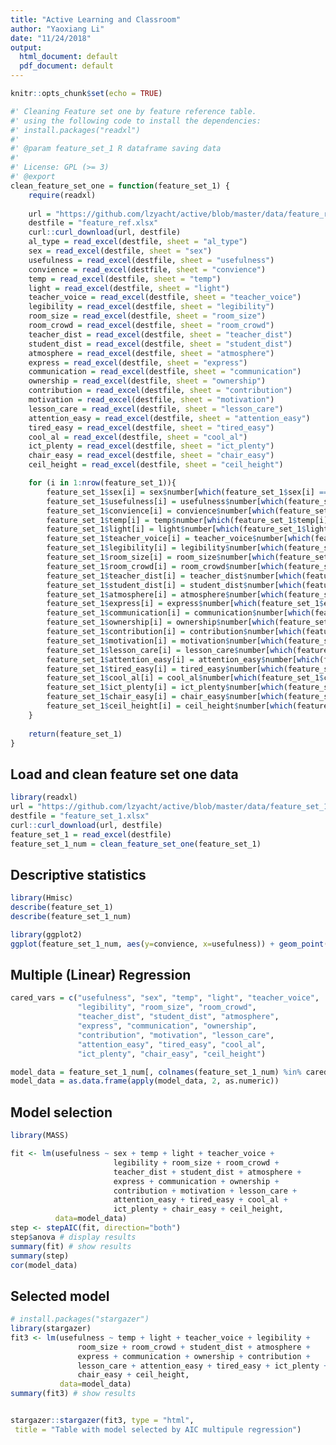 ---
title: "Active Learning and Classroom"
author: "Yaoxiang Li"
date: "11/24/2018"
output:
  html_document: default
  pdf_document: default
---

```{r setup, include=FALSE}
knitr::opts_chunk$set(echo = TRUE)
```

```{r clean_data, include=FALSE}
#' Cleaning Feature set one by feature reference table.
#' using the following code to install the dependencies:
#' install.packages("readxl")
#'
#' @param feature_set_1 R dataframe saving data
#' 
#' License: GPL (>= 3)
#' @export
clean_feature_set_one = function(feature_set_1) {
    require(readxl)
    
    url = "https://github.com/lzyacht/active/blob/master/data/feature_ref.xlsx?raw=true"
    destfile = "feature_ref.xlsx"
    curl::curl_download(url, destfile)
    al_type = read_excel(destfile, sheet = "al_type")
    sex = read_excel(destfile, sheet = "sex")
    usefulness = read_excel(destfile, sheet = "usefulness")
    convience = read_excel(destfile, sheet = "convience")
    temp = read_excel(destfile, sheet = "temp")
    light = read_excel(destfile, sheet = "light")
    teacher_voice = read_excel(destfile, sheet = "teacher_voice")
    legibility = read_excel(destfile, sheet = "legibility")
    room_size = read_excel(destfile, sheet = "room_size")
    room_crowd = read_excel(destfile, sheet = "room_crowd")
    teacher_dist = read_excel(destfile, sheet = "teacher_dist")
    student_dist = read_excel(destfile, sheet = "student_dist")
    atmosphere = read_excel(destfile, sheet = "atmosphere")
    express = read_excel(destfile, sheet = "express")
    communication = read_excel(destfile, sheet = "communication")
    ownership = read_excel(destfile, sheet = "ownership")
    contribution = read_excel(destfile, sheet = "contribution")
    motivation = read_excel(destfile, sheet = "motivation")
    lesson_care = read_excel(destfile, sheet = "lesson_care")
    attention_easy = read_excel(destfile, sheet = "attention_easy")
    tired_easy = read_excel(destfile, sheet = "tired_easy")
    cool_al = read_excel(destfile, sheet = "cool_al")
    ict_plenty = read_excel(destfile, sheet = "ict_plenty")
    chair_easy = read_excel(destfile, sheet = "chair_easy")
    ceil_height = read_excel(destfile, sheet = "ceil_height")

    for (i in 1:nrow(feature_set_1)){
        feature_set_1$sex[i] = sex$number[which(feature_set_1$sex[i] == sex$name)]
        feature_set_1$usefulness[i] = usefulness$number[which(feature_set_1$usefulness[i] == usefulness$name)]
        feature_set_1$convience[i] = convience$number[which(feature_set_1$convience[i] == convience$name)]
        feature_set_1$temp[i] = temp$number[which(feature_set_1$temp[i] == temp$name)]
        feature_set_1$light[i] = light$number[which(feature_set_1$light[i] == light$name)]
        feature_set_1$teacher_voice[i] = teacher_voice$number[which(feature_set_1$teacher_voice[i] == teacher_voice$name)]
        feature_set_1$legibility[i] = legibility$number[which(feature_set_1$legibility[i] == legibility$name)]
        feature_set_1$room_size[i] = room_size$number[which(feature_set_1$room_size[i] == room_size$name)]
        feature_set_1$room_crowd[i] = room_crowd$number[which(feature_set_1$room_crowd[i] == room_crowd$name)]
        feature_set_1$teacher_dist[i] = teacher_dist$number[which(feature_set_1$teacher_dist[i] == teacher_dist$name)]
        feature_set_1$student_dist[i] = student_dist$number[which(feature_set_1$student_dist[i] == student_dist$name)]
        feature_set_1$atmosphere[i] = atmosphere$number[which(feature_set_1$atmosphere[i] == atmosphere$name)]
        feature_set_1$express[i] = express$number[which(feature_set_1$express[i] == express$name)]
        feature_set_1$communication[i] = communication$number[which(feature_set_1$communication[i] == communication$name)]
        feature_set_1$ownership[i] = ownership$number[which(feature_set_1$ownership[i] == ownership$name)]
        feature_set_1$contribution[i] = contribution$number[which(feature_set_1$contribution[i] == contribution$name)]
        feature_set_1$motivation[i] = motivation$number[which(feature_set_1$motivation[i] == motivation$name)]
        feature_set_1$lesson_care[i] = lesson_care$number[which(feature_set_1$lesson_care[i] == lesson_care$name)]
        feature_set_1$attention_easy[i] = attention_easy$number[which(feature_set_1$attention_easy[i] == attention_easy$name)]
        feature_set_1$tired_easy[i] = tired_easy$number[which(feature_set_1$tired_easy[i] == tired_easy$name)]
        feature_set_1$cool_al[i] = cool_al$number[which(feature_set_1$cool_al[i] == cool_al$name)]
        feature_set_1$ict_plenty[i] = ict_plenty$number[which(feature_set_1$ict_plenty[i] == ict_plenty$name)]
        feature_set_1$chair_easy[i] = chair_easy$number[which(feature_set_1$chair_easy[i] == chair_easy$name)]
        feature_set_1$ceil_height[i] = ceil_height$number[which(feature_set_1$ceil_height[i] == ceil_height$name)]
    }
    
    return(feature_set_1)
}

```


## Load and clean feature set one data

```{r load and clean feature set one data}
library(readxl)
url = "https://github.com/lzyacht/active/blob/master/data/feature_set_1.xlsx?raw=true"
destfile = "feature_set_1.xlsx"
curl::curl_download(url, destfile)
feature_set_1 = read_excel(destfile)
feature_set_1_num = clean_feature_set_one(feature_set_1)
```

## Descriptive statistics

```{r}
library(Hmisc)
describe(feature_set_1)
describe(feature_set_1_num) 
```

```{r scatter plot of convience usefulness}
library(ggplot2)
ggplot(feature_set_1_num, aes(y=convience, x=usefulness)) + geom_point()
```

## Multiple (Linear) Regression

```{r Multiple}
cared_vars = c("usefulness", "sex", "temp", "light", "teacher_voice",
               "legibility", "room_size", "room_crowd",
               "teacher_dist", "student_dist", "atmosphere",
               "express", "communication", "ownership",
               "contribution", "motivation", "lesson_care",
               "attention_easy", "tired_easy", "cool_al",
               "ict_plenty", "chair_easy", "ceil_height")

model_data = feature_set_1_num[, colnames(feature_set_1_num) %in% cared_vars]
model_data = as.data.frame(apply(model_data, 2, as.numeric))
```


## Model selection

```{r}
library(MASS)

fit <- lm(usefulness ~ sex + temp + light + teacher_voice +
                       legibility + room_size + room_crowd +
                       teacher_dist + student_dist + atmosphere +
                       express + communication + ownership + 
                       contribution + motivation + lesson_care +
                       attention_easy + tired_easy + cool_al +
                       ict_plenty + chair_easy + ceil_height,
          data=model_data)
step <- stepAIC(fit, direction="both")
step$anova # display results
summary(fit) # show results
summary(step)
cor(model_data)
```



## Selected model
```{r AIC selected}
# install.packages("stargazer")
library(stargazer)
fit3 <- lm(usefulness ~ temp + light + teacher_voice + legibility +
               room_size + room_crowd + student_dist + atmosphere +
               express + communication + ownership + contribution +
               lesson_care + attention_easy + tired_easy + ict_plenty +
               chair_easy + ceil_height,
           data=model_data)
summary(fit3) # show results


stargazer::stargazer(fit3, type = "html",
 title = "Table with model selected by AIC multipule regression")

```




